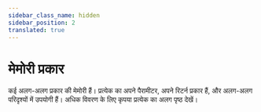 ```yaml
---
sidebar_class_name: hidden
sidebar_position: 2
translated: true
---
```


# मेमोरी प्रकार

कई अलग-अलग प्रकार की मेमोरी हैं।
प्रत्येक का अपने पैरामीटर, अपने रिटर्न प्रकार हैं, और अलग-अलग परिदृश्यों में उपयोगी हैं।
अधिक विवरण के लिए कृपया प्रत्येक का अलग पृष्ठ देखें।
